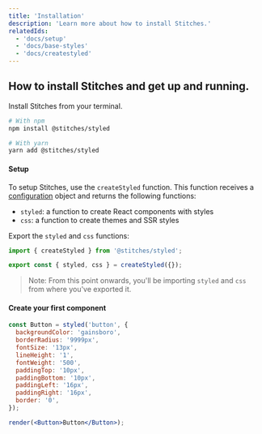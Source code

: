 ```yaml
---
title: 'Installation'
description: 'Learn more about how to install Stitches.'
relatedIds:
  - 'docs/setup'
  - 'docs/base-styles'
  - 'docs/createstyled'
---
```


## How to install Stitches and get up and running.

Install Stitches from your terminal.

```bash
# With npm
npm install @stitches/styled

# With yarn
yarn add @stitches/styled
```
#### Setup
To setup Stitches, use the `createStyled` function. This function receives a [configuration](/docs/configuration) object and returns the following functions:

- `styled`: a function to create React components with styles
- `css`: a function to create themes and SSR styles

Export the `styled` and `css` functions:

```jsx
import { createStyled } from '@stitches/styled';

export const { styled, css } = createStyled({});
```

> Note: From this point onwards, you'll be importing `styled` and `css` from where you've exported it.

#### Create your first component

```jsx live manual
const Button = styled('button', {
  backgroundColor: 'gainsboro',
  borderRadius: '9999px',
  fontSize: '13px',
  lineHeight: '1',
  fontWeight: '500',
  paddingTop: '10px',
  paddingBottom: '10px',
  paddingLeft: '16px',
  paddingRight: '16px',
  border: '0',
});

render(<Button>Button</Button>);
```